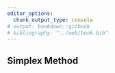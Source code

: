 ```yaml
---
editor_options:
  chunk_output_type: console
# output: bookdown::gitbook
# bibliography: "../web/book.bib"
---
```


## Simplex Method
